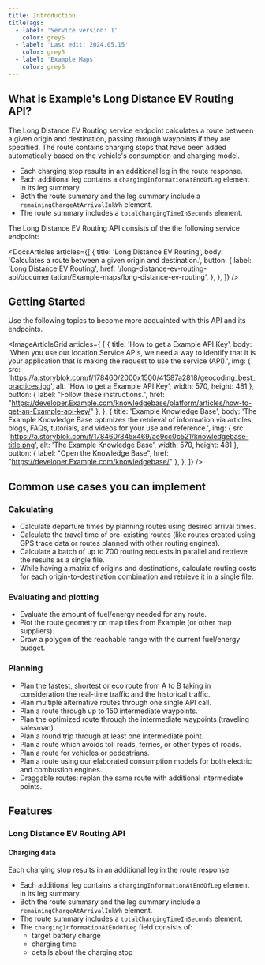 ```yaml
---
title: Introduction
titleTags:
  - label: 'Service version: 1'
    color: grey5
  - label: 'Last edit: 2024.05.15'
    color: grey5
  - label: 'Example Maps'
    color: grey5
---
```


## What is Example's Long Distance EV Routing API?  

The Long Distance EV Routing service endpoint calculates a route between a given origin and destination, passing through waypoints if they are specified. The route contains charging stops that have been added automatically based on the vehicle's consumption and charging model.

- Each charging stop results in an additional leg in the route response.
- Each additional leg contains a `chargingInformationAtEndOfLeg` element in its leg summary.
- Both the route summary and the leg summary include a `remainingChargeAtArrivalInkWh` element.
- The route summary includes a `totalChargingTimeInSeconds` element.

The Long Distance EV Routing API consists of the the following service endpoint:

<DocsArticles
  articles={[
    {
      title: 'Long Distance EV Routing',
      body: 'Calculates a route between a given origin and destination.',
      button: {
        label: 'Long Distance EV Routing',
        href: '/long-distance-ev-routing-api/documentation/Example-maps/long-distance-ev-routing',
      },
    },
  ]}
/>  

## Getting Started

Use the following topics to become more acquainted with this API and its endpoints.  

<ImageArticleGrid  articles={
[
  {
    title: 'How to get a Example API Key',
    body: 'When you use our location Service APIs, we need a way to identify that it is your application that is making the request to use the service (API).',
    img: {
      src: 'https://a.storyblok.com/f/178460/2000x1500/41587a2818/geocoding_best_practices.jpg',
      alt: 'How to get a Example API Key',
      width: 570,
      height: 481
    },
    button: {
        label: "Follow these instructions.",
        href: "https://developer.Example.com/knowledgebase/platform/articles/how-to-get-an-Example-api-key/"
    },
  },
  {
    title: 'Example Knowledge Base',
    body: 'The Example Knowledge Base optimizes the retrieval of information via articles, blogs, FAQs, tutorials, and videos for your use and reference.',
    img: {
      src: 'https://a.storyblok.com/f/178460/845x469/ae9cc0c521/knowledgebase-title.png',
      alt: 'The Example Knowledge Base',
      width: 570,
      height: 481
    },
    button: {
        label: "Open the Knowledge Base",
        href: "https://developer.Example.com/knowledgebase/"
    },
  },
]} />  


## Common use cases you can implement

### Calculating

- Calculate departure times by planning routes using desired arrival times.
- Calculate the travel time of pre-existing routes (like routes created using GPS trace data or routes planned with other routing engines).
- Calculate a batch of up to 700 routing requests in parallel and retrieve the results as a single file.
- While having a matrix of origins and destinations, calculate routing costs for each origin-to-destination combination and retrieve it in a single file.

### Evaluating and plotting

- Evaluate the amount of fuel/energy needed for any route.
- Plot the route geometry on map tiles from Example (or other map suppliers).
- Draw a polygon of the reachable range with the current fuel/energy budget.

### Planning

- Plan the fastest, shortest or eco route from A to B taking in consideration the real-time traffic and the historical traffic.
- Plan multiple alternative routes through one single API call.
- Plan a route through up to 150 intermediate waypoints.
- Plan the optimized route through the intermediate waypoints (traveling salesman).
- Plan a round trip through at least one intermediate point.
- Plan a route which avoids toll roads, ferries, or other types of roads.
- Plan a route for vehicles or pedestrians.
- Plan a route using our elaborated consumption models for both electric and combustion engines.
- Draggable routes: replan the same route with additional intermediate points.

## Features

### Long Distance EV Routing API

<h4 style={{ fontSize: '1em' }}>Charging data</h4>

Each charging stop results in an additional leg in the route response.

- Each additional leg contains a `chargingInformationAtEndOfLeg` element in its leg summary.
- Both the route summary and the leg summary include a `remainingChargeAtArrivalInkWh` element.
- The route summary includes a `totalChargingTimeInSeconds` element.
- The `chargingInformationAtEndOfLeg` field consists of:
  - target battery charge
  - charging time
  - details about the charging stop